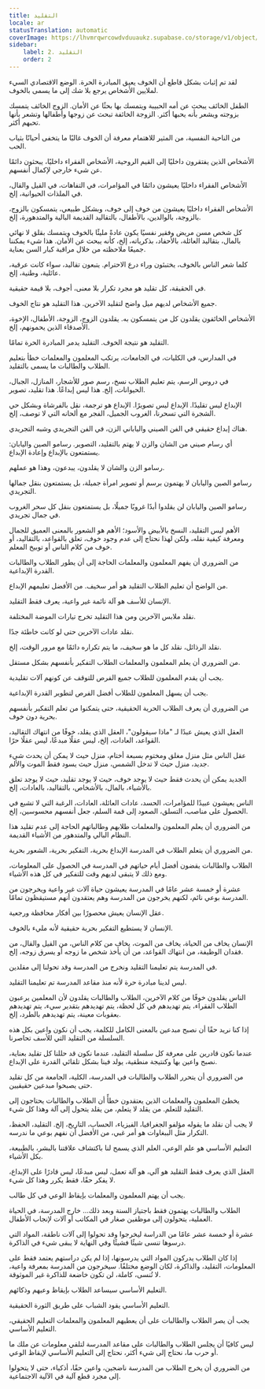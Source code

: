 ```yaml
---
title: التقليد
locale: ar
statusTranslation: automatic
coverImage: https://lhvmrqwrcowdvduuaukz.supabase.co/storage/v1/object/public/strapi-uploads/small_cover-educacion-fundamental.webp-2d51a7828a2b1309555be27f7e2a61a0.webp
sidebar:
    label: 2. التقليد
    order: 2
---
```

لقد تم إثبات بشكل قاطع أن الخوف يعيق المبادرة الحرة. الوضع الاقتصادي السيء لملايين الأشخاص يرجع بلا شك إلى ما يسمى بالخوف.

الطفل الخائف يبحث عن أمه الحبيبة ويتمسك بها بحثًا عن الأمان. الزوج الخائف يتمسك بزوجته ويشعر بأنه يحبها أكثر. الزوجة الخائفة تبحث عن زوجها وأطفالها وتشعر بأنها تحبهم أكثر.

من الناحية النفسية، من المثير للاهتمام معرفة أن الخوف غالبًا ما يتخفى أحيانًا بثياب الحب.

الأشخاص الذين يفتقرون داخليًا إلى القيم الروحية، الأشخاص الفقراء داخليًا، يبحثون دائمًا عن شيء خارجي لإكمال أنفسهم.

الأشخاص الفقراء داخليًا يعيشون دائمًا في المؤامرات، في التفاهات، في القيل والقال، في الملذات الحيوانية، إلخ.

الأشخاص الفقراء داخليًا يعيشون من خوف إلى خوف، وبشكل طبيعي، يتمسكون بالزوج، بالزوجة، بالوالدين، بالأطفال، بالتقاليد القديمة البالية والمتدهورة، إلخ.

كل شخص مسن مريض وفقير نفسيًا يكون عادةً مليئًا بالخوف ويتمسك بقلق لا نهائي بالمال، بتقاليد العائلة، بالأحفاد، بذكرياته، إلخ، كأنه يبحث عن الأمان. هذا شيء يمكننا جميعًا ملاحظته من خلال مراقبة كبار السن بعناية.

كلما شعر الناس بالخوف، يختبئون وراء درع الاحترام. يتبعون تقاليد، سواء كانت عرقية، عائلية، وطنية، إلخ.

في الحقيقة، كل تقليد هو مجرد تكرار بلا معنى، أجوف، بلا قيمة حقيقية.

جميع الأشخاص لديهم ميل واضح لتقليد الآخرين. هذا التقليد هو نتاج الخوف.

الأشخاص الخائفون يقلدون كل من يتمسكون به. يقلدون الزوج، الزوجة، الأطفال، الإخوة، الأصدقاء الذين يحمونهم، إلخ.

التقليد هو نتيجة الخوف. التقليد يدمر المبادرة الحرة تمامًا.

في المدارس، في الكليات، في الجامعات، يرتكب المعلمون والمعلمات خطأ بتعليم الطلاب والطالبات ما يسمى بالتقليد.

في دروس الرسم، يتم تعليم الطلاب نسخ، رسم صور للأشجار، المنازل، الجبال، الحيوانات، إلخ. هذا ليس إبداعًا. هذا تقليد، تصوير.

الإبداع ليس تقليدًا. الإبداع ليس تصويرًا. الإبداع هو ترجمة، نقل بالفرشاة وبشكل حي الشجرة التي تسحرنا، الغروب الجميل، الفجر مع ألحانه التي لا توصف، إلخ.

هناك إبداع حقيقي في الفن الصيني والياباني الزن، في الفن التجريدي وشبه التجريدي.

أي رسام صيني من الشان والزن لا يهتم بالتقليد، التصوير. رسامو الصين واليابان: يستمتعون بالإبداع وإعادة الإبداع.

رسامو الزن والشان لا يقلدون، يبدعون، وهذا هو عملهم.

رسامو الصين واليابان لا يهتمون برسم أو تصوير امرأة جميلة، بل يستمتعون بنقل جمالها التجريدي.

رسامو الصين واليابان لن يقلدوا أبدًا غروبًا جميلًا، بل يستمتعون بنقل كل سحر الغروب في جمال تجريدي.

الأهم ليس التقليد، النسخ بالأبيض والأسود؛ الأهم هو الشعور بالمعنى العميق للجمال ومعرفة كيفية نقله، ولكن لهذا نحتاج إلى عدم وجود خوف، تعلق بالقواعد، بالتقاليد، أو خوف من كلام الناس أو توبيخ المعلم.

من الضروري أن يفهم المعلمون والمعلمات الحاجة إلى أن يطور الطلاب والطالبات القدرة الإبداعية.

من الواضح أن تعليم الطلاب التقليد هو أمر سخيف. من الأفضل تعليمهم الإبداع.

الإنسان للأسف هو آلة نائمة غير واعية، يعرف فقط التقليد.

نقلد ملابس الآخرين ومن هذا التقليد تخرج تيارات الموضة المختلفة.

نقلد عادات الآخرين حتى لو كانت خاطئة جدًا.

نقلد الرذائل، نقلد كل ما هو سخيف، ما يتم تكراره دائمًا مع مرور الوقت، إلخ.

من الضروري أن يعلم المعلمون والمعلمات الطلاب التفكير بأنفسهم بشكل مستقل.

يجب أن يقدم المعلمون للطلاب جميع الفرص للتوقف عن كونهم آلات تقليدية.

يجب أن يسهل المعلمون للطلاب أفضل الفرص لتطوير القدرة الإبداعية.

من الضروري أن يعرف الطلاب الحرية الحقيقية، حتى يتمكنوا من تعلم التفكير بأنفسهم بحرية دون خوف.

العقل الذي يعيش عبدًا لـ "ماذا سيقولون"، العقل الذي يقلد، خوفًا من انتهاك التقاليد، القواعد، العادات، إلخ، ليس عقلًا مبدعًا، ليس عقلًا حرًا.

عقل الناس مثل منزل مغلق ومختوم بسبعة أختام، منزل حيث لا يمكن أن يحدث شيء جديد، منزل حيث لا تدخل الشمس، منزل حيث يسود فقط الموت والألم.

الجديد يمكن أن يحدث فقط حيث لا يوجد خوف، حيث لا يوجد تقليد، حيث لا يوجد تعلق بالأشياء، بالمال، بالأشخاص، بالتقاليد، بالعادات، إلخ.

الناس يعيشون عبيدًا للمؤامرات، الحسد، عادات العائلة، العادات، الرغبة التي لا تشبع في الحصول على مناصب، التسلق، الصعود إلى قمة السلم، جعل أنفسهم محسوسين، إلخ.

من الضروري أن يعلم المعلمون والمعلمات طلابهم وطالباتهم الحاجة إلى عدم تقليد هذا النظام البالي والمتدهور من الأشياء القديمة.

من الضروري أن يتعلم الطلاب في المدرسة الإبداع بحرية، التفكير بحرية، الشعور بحرية.

الطلاب والطالبات يقضون أفضل أيام حياتهم في المدرسة في الحصول على المعلومات، ومع ذلك لا يتبقى لديهم وقت للتفكير في كل هذه الأشياء.

عشرة أو خمسة عشر عامًا في المدرسة يعيشون حياة آلات غير واعية ويخرجون من المدرسة بوعي نائم، لكنهم يخرجون من المدرسة وهم يعتقدون أنهم مستيقظون تمامًا.

عقل الإنسان يعيش محصورًا بين أفكار محافظة ورجعية.

الإنسان لا يستطيع التفكير بحرية حقيقية لأنه مليء بالخوف.

الإنسان يخاف من الحياة، يخاف من الموت، يخاف من كلام الناس، من القيل والقال، من فقدان الوظيفة، من انتهاك القواعد، من أن يأخذ شخص ما زوجه أو يسرق زوجه، إلخ.

في المدرسة يتم تعليمنا التقليد ونخرج من المدرسة وقد تحولنا إلى مقلدين.

ليس لدينا مبادرة حرة لأنه منذ مقاعد المدرسة تم تعليمنا التقليد.

الناس يقلدون خوفًا من كلام الآخرين، الطلاب والطالبات يقلدون لأن المعلمين يرعبون الطلاب الفقراء، يتم تهديدهم في كل لحظة، يتم تهديدهم بتقدير سيء، يتم تهديدهم بعقوبات معينة، يتم تهديدهم بالطرد، إلخ.

إذا كنا نريد حقًا أن نصبح مبدعين بالمعنى الكامل للكلمة، يجب أن نكون واعين بكل هذه السلسلة من التقليد التي للأسف تحاصرنا.

عندما نكون قادرين على معرفة كل سلسلة التقليد، عندما نكون قد حللنا كل تقليد بعناية، نصبح واعين بها وكنتيجة منطقية، يولد فينا بشكل تلقائي القدرة على الإبداع.

من الضروري أن يتحرر الطلاب والطالبات في المدرسة، الكلية، الجامعة من كل تقليد حتى يصبحوا مبدعين حقيقيين.

يخطئ المعلمون والمعلمات الذين يعتقدون خطأً أن الطلاب والطالبات يحتاجون إلى التقليد للتعلم. من يقلد لا يتعلم، من يقلد يتحول إلى آلة وهذا كل شيء.

لا يجب أن نقلد ما يقوله مؤلفو الجغرافيا، الفيزياء، الحساب، التاريخ، إلخ. التقليد، الحفظ، التكرار مثل الببغاوات هو أمر غبي، من الأفضل أن نفهم بوعي ما ندرسه.

التعليم الأساسي هو علم الوعي، العلم الذي يسمح لنا باكتشاف علاقتنا بالبشر، بالطبيعة، بكل الأشياء.

العقل الذي يعرف فقط التقليد هو آلي، هو آلة تعمل، ليس مبدعًا، ليس قادرًا على الإبداع، لا يفكر حقًا، فقط يكرر وهذا كل شيء.

يجب أن يهتم المعلمون والمعلمات بإيقاظ الوعي في كل طالب.

الطلاب والطالبات يهتمون فقط باجتياز السنة وبعد ذلك... خارج المدرسة، في الحياة العملية، يتحولون إلى موظفين صغار في المكاتب أو آلات لإنجاب الأطفال.

عشرة أو خمسة عشر عامًا من الدراسة ليخرجوا وقد تحولوا إلى آلات ناطقة، المواد التي درسوها تنسى شيئًا فشيئًا وفي النهاية لا يبقى شيء في الذاكرة.

إذا كان الطلاب يدركون المواد التي يدرسونها، إذا لم يكن دراستهم يعتمد فقط على المعلومات، التقليد، والذاكرة، لكان الوضع مختلفًا. سيخرجون من المدرسة بمعرفة واعية، لا تُنسى، كاملة، لن تكون خاضعة للذاكرة غير الموثوقة.

التعليم الأساسي سيساعد الطلاب بإيقاظ وعيهم وذكائهم.

التعليم الأساسي يقود الشباب على طريق الثورة الحقيقية.

يجب أن يصر الطلاب والطالبات على أن يعطيهم المعلمون والمعلمات التعليم الحقيقي، التعليم الأساسي.

ليس كافيًا أن يجلس الطلاب والطالبات على مقاعد المدرسة لتلقي معلومات عن ملك ما أو حرب ما، نحتاج إلى شيء أكثر، نحتاج إلى التعليم الأساسي لإيقاظ الوعي.

من الضروري أن يخرج الطلاب من المدرسة ناضجين، واعين حقًا، أذكياء، حتى لا يتحولوا إلى مجرد قطع آلية في الآلية الاجتماعية.

